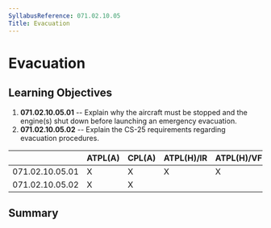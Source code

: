 ```yaml
---
SyllabusReference: 071.02.10.05
Title: Evacuation
---
```


# Evacuation

## Learning Objectives

1.  **071.02.10.05.01** -- Explain why the aircraft must be stopped and the
    engine(s) shut down before launching an emergency evacuation.
2.  **071.02.10.05.02** -- Explain the CS-25 requirements regarding evacuation
    procedures.

|                 | ATPL(A) | CPL(A) | ATPL(H)/IR | ATPL(H)/VFR | CPL(H) | IR  | CBIR(A) |
| --------------- | ------- | ------ | ---------- | ----------- | ------ | --- | ------- |
| 071.02.10.05.01 | X       | X      | X          | X           | X      |     |         |
| 071.02.10.05.02 | X       | X      |            |             |        |     |         |

## Summary
